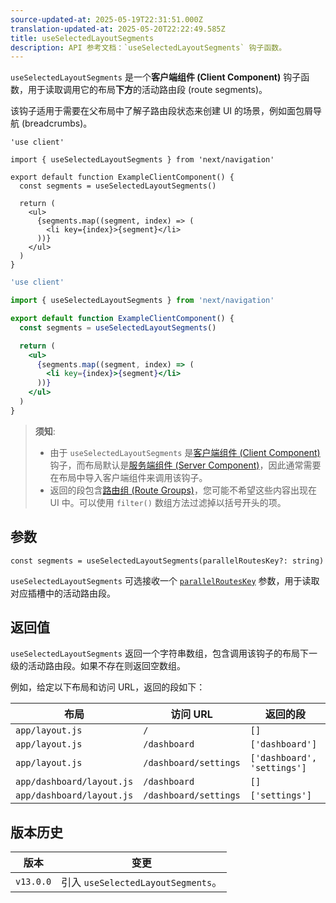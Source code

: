 ```yaml
---
source-updated-at: 2025-05-19T22:31:51.000Z
translation-updated-at: 2025-05-20T22:22:49.585Z
title: useSelectedLayoutSegments
description: API 参考文档：`useSelectedLayoutSegments` 钩子函数。
---
```


`useSelectedLayoutSegments` 是一个**客户端组件 (Client Component)** 钩子函数，用于读取调用它的布局**下方**的活动路由段 (route segments)。

该钩子适用于需要在父布局中了解子路由段状态来创建 UI 的场景，例如面包屑导航 (breadcrumbs)。

```tsx filename="app/example-client-component.tsx" switcher
'use client'

import { useSelectedLayoutSegments } from 'next/navigation'

export default function ExampleClientComponent() {
  const segments = useSelectedLayoutSegments()

  return (
    <ul>
      {segments.map((segment, index) => (
        <li key={index}>{segment}</li>
      ))}
    </ul>
  )
}
```

```jsx filename="app/example-client-component.js" switcher
'use client'

import { useSelectedLayoutSegments } from 'next/navigation'

export default function ExampleClientComponent() {
  const segments = useSelectedLayoutSegments()

  return (
    <ul>
      {segments.map((segment, index) => (
        <li key={index}>{segment}</li>
      ))}
    </ul>
  )
}
```

> **须知**:
>
> - 由于 `useSelectedLayoutSegments` 是[客户端组件 (Client Component)](/docs/app/getting-started/server-and-client-components) 钩子，而布局默认是[服务端组件 (Server Component)](/docs/app/getting-started/server-and-client-components)，因此通常需要在布局中导入客户端组件来调用该钩子。
> - 返回的段包含[路由组 (Route Groups)](/docs/app/building-your-application/routing/route-groups)，您可能不希望这些内容出现在 UI 中。可以使用 `filter()` 数组方法过滤掉以括号开头的项。

## 参数

```tsx
const segments = useSelectedLayoutSegments(parallelRoutesKey?: string)
```

`useSelectedLayoutSegments` 可选接收一个 [`parallelRoutesKey`](/docs/app/building-your-application/routing/parallel-routes#useselectedlayoutsegments) 参数，用于读取对应插槽中的活动路由段。

## 返回值

`useSelectedLayoutSegments` 返回一个字符串数组，包含调用该钩子的布局下一级的活动路由段。如果不存在则返回空数组。

例如，给定以下布局和访问 URL，返回的段如下：

| 布局                     | 访问 URL              | 返回的段                     |
| ------------------------ | --------------------- | --------------------------- |
| `app/layout.js`          | `/`                   | `[]`                        |
| `app/layout.js`          | `/dashboard`          | `['dashboard']`             |
| `app/layout.js`          | `/dashboard/settings` | `['dashboard', 'settings']` |
| `app/dashboard/layout.js`| `/dashboard`          | `[]`                        |
| `app/dashboard/layout.js`| `/dashboard/settings` | `['settings']`              |

## 版本历史

| 版本       | 变更                                  |
| ---------- | ------------------------------------- |
| `v13.0.0`  | 引入 `useSelectedLayoutSegments`。    |